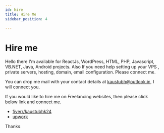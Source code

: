 ```yaml
---
id: hire
title: Hire Me
sidebar_position: 4

---
```


# Hire me


Hello there I'm available for ReactJs, WordPress, HTML, PHP, Javascript, VB.NET, Java, Android projects.
Also If you need help setting up your VPS , private servers, hosting, domain, email configuration. Please connect me.

You can drop me mail with your contact details at [kaustubh@outlook.in](mailto:kaustubh@outlook.in), I will connect you.

If you would like to hire me on Freelancing websites, then please click below link and connect me.

* [fiverr/kaustubhk24](https://fiverr.com/kaustubhk24)
* [upwork](https://www.upwork.com/freelancers/~01f8f2e4c462e72f06)

Thanks 